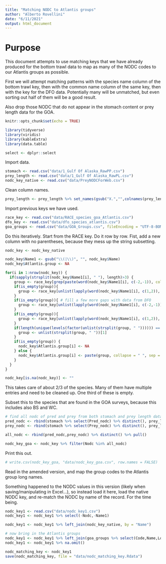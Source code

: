 ```yaml
---
title: "Matching NODC to Atlantis groups"
author: "Alberto Rovellini"
date: "6/11/2021"
output: html_document
---
```


# Purpose

This document attempts to use matching keys that we have already produced for the bottom trawl data to map as many of the NODC codes to our Atlantis groups as possible.

First we will attempt matching patterns with the species name column of the bottom trawl key, then with the common name column of the same key, then with the key for the DFO data. Potentially many will be unmatched, but even sorting out half of them will be a good result.

Also drop those NODC that do not appear in the stomach content or prey length data for the GOA.
```r
knitr::opts_chunk$set(echo = TRUE)
```

```r
library(tidyverse)
library(viridis)
library(kableExtra)
library(data.table)
```

```r
select <- dplyr::select
```

Import data.
```r
stomach <- read.csv("data/1_Gulf Of Alaska_RawPP.csv")
prey_length <- read.csv("data/1_Gulf Of Alaska_RawPL.csv")
nodc_key_native <- read.csv("data/PreyNODCForWeb.csv")
```

Clean column names.
```r
prey_length <- prey_length %>% set_names(gsub("X.","",colnames(prey_length)))
```

Import previous keys we have used.
```r
race_key <- read.csv("data/RACE_species_goa_Atlantis.csv")
dfo_key <- read.csv("data/dfo_species_atlantis.csv")
goa_groups <- read.csv("data/GOA_Groups.csv", fileEncoding = "UTF-8-BOM")
```

Do this iteratively. Start from the RACE key. Do it row by row. Fist, add a new column with no parentheses, because they mess up the string subsetting.
```r
nodc_key <- nodc_key_native

nodc_key$Name1 <- gsub("\\(|\\)", "", nodc_key$Name)
nodc_key$Atlantis.group <- NA

for(i in 1:nrow(nodc_key)) {
  if(sapply(strsplit(nodc_key$Name1[i], " "), length)>3) {
    group <- race_key[grep(paste(word(nodc_key$Name1[i], c(-2,-1)), collapse = " ", sep = " "),race_key$Scientific.Name),]$Atlantis.group
    if(is_empty(group)){
      group <- race_key[unlist(lapply(word(nodc_key$Name1[i], c(1,2)), FUN = function(x){grep(x,race_key$Common.Name)})),,]$Atlantis.group
    }
    if(is_empty(group)){ # fill a few more gaps with data from DFO
      group <- race_key[unlist(lapply(word(nodc_key$Name1[i], c(-2,-1)), FUN = function(x){grep(x,dfo_key$Scientific.Name,ignore.case = TRUE)})),]$Atlantis.group
    }
    if(is_empty(group)){
      group <- race_key[unlist(lapply(word(nodc_key$Name1[i], c(1,2)), FUN = function(x){grep(x,dfo_key$English.common.name,ignore.case = TRUE)})),]$Atlantis.group
    }
    if(length(unique(levels(factor(unlist(strsplit(group, " ")))))) == 1) {
      group <- unlist(strsplit(group, " "))[1]
    }
    if(is_empty(group)) {
      nodc_key$Atlantis.group[i] <- NA
    } else {
      nodc_key$Atlantis.group[i] <- paste(group, collapse = " ", sep = " ")
    }
  }
}

nodc_key[is.na(nodc_key)] <- ""
```
This takes care of about 2/3 of the species. Many of them have multiple entries and need to be cleaned up. One third of these is empty. 

Subset this to the species that are found in the GOA surveys, because this includes also BS and WC.
```r
# find all nodc of pred and prey from both stomach and prey length data sets
pred_nodc <- rbind(stomach %>% select(Pred_nodc) %>% distinct(), prey_length %>% select(Pred_nodc) %>% distinct()) %>% distinct() %>% set_names("nodc")
prey_nodc <- rbind(stomach %>% select(Prey_nodc) %>% distinct(), prey_length %>% select(Prey_nodc) %>% distinct()) %>% distinct() %>% set_names("nodc")

all_nodc <- rbind(pred_nodc,prey_nodc) %>% distinct() %>% pull()

nodc_key_goa <- nodc_key %>% filter(Nodc %in% all_nodc)
```

Print this out.
```r
# write.csv(nodc_key_goa, "data/nodc_key_goa.csv", row.names = FALSE)
```

Read in the amended version, and map the group codes to the Atlantis group long names.

Something happened to the NODC values in this version (likely when saving/manipulating in Excel...), so instead load it here, load the native NODC key, and re-match the NODC by name of the record. For the time being.
```r
nodc_key1 <- read.csv("data/nodc_key1.csv")
nodc_key1 <- nodc_key1 %>% select(-Nodc,-Name1)

nodc_key1 <- nodc_key1 %>% left_join(nodc_key_native, by = "Name")

# now bring in the Atlantis groups
nodc_key1 <- nodc_key1 %>% left_join(goa_groups %>% select(Code,Name,LongName), by = c("Atlantis.group" = "Code"))
nodc_key1 <- nodc_key1 %>% na.omit()

nodc_matching_key <- nodc_key1
save(nodc_matching_key, file = "data/nodc_matching_key.Rdata")
```

